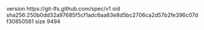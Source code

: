 version https://git-lfs.github.com/spec/v1
oid sha256:250b0dd32a97685f5cf1adc6aa83e8d5bc2706ca2d57b2fe396c07df30850581
size 9494
